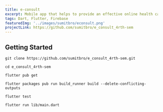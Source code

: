 ```yaml
---
title: e-consult
excerpt: Mobile app that helps to provide an effective online health care service provider. Flutter is used as programming language
tags: Dart, Flutter, Firebase
featuredImg: '../images/sumitbro/econsult.png'
projectLink: https://github.com/sumitbro/e_consult_4rth-sem
---
```



## Getting Started

```
git clone https://github.com/sumitbro/e_consult_4rth-sem.git

cd e_consult_4rth-sem

flutter pub get 

flutter packages pub run build_runner build --delete-conflicting-outputs

flutter test
 
flutter run lib/main.dart

```